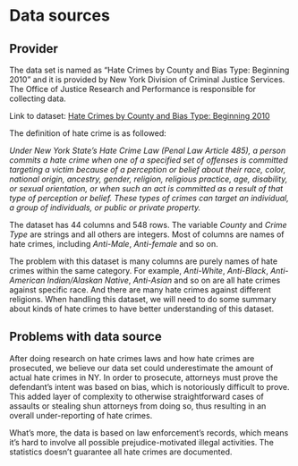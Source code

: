 # Data sources

## Provider

The data set is named as "Hate Crimes by County and Bias Type: Beginning 2010" and it is provided by New York Division of Criminal Justice Services. The Office of Justice Research and Performance is responsible for collecting data. 

Link to dataset: [Hate Crimes by County and Bias Type: Beginning 2010](https://data.ny.gov/Public-Safety/Hate-Crimes-by-County-and-Bias-Type-Beginning-2010/6xda-q7ev)

The definition of hate crime is as followed: 
    
*Under New York State’s Hate Crime Law (Penal Law Article 485), a person commits a hate crime when one of a specified set of offenses is committed targeting a victim because of a perception or belief about their race, color, national origin, ancestry, gender, religion, religious practice, age, disability, or sexual orientation, or when such an act is committed as a result of that type of perception or belief. These types of crimes can target an individual, a group of individuals, or public or private property.*

The dataset has 44 columns and 548 rows. The variable *County* and *Crime Type* are strings and all others are integers. Most of columns are names of hate crimes, including *Anti-Male*, *Anti-female* and so on. 

The problem with this dataset is many columns are purely names of hate crimes within the same category. For example, *Anti-White*, *Anti-Black*, *Anti-American Indian/Alaskan Native*, *Anti-Asian* and so on are all hate crimes against specific race. And there are many hate crimes against different religions. When handling this dataset, we will need to do some summary about kinds of hate crimes to have better understanding of this dataset. 


## Problems with data source

After doing research on hate crimes laws and how hate crimes are prosecuted, we believe our data set could underestimate the amount of actual hate crimes in NY. In order to prosecute, attorneys must prove the defendant's intent was based on bias, which is notoriously difficult to prove. This added layer of complexity to otherwise straightforward cases of assaults or stealing shun attorneys from doing so, thus resulting in an overall under-reporting of hate crimes. 

What's more, the data is based on law enforcement's records, which means it's hard to involve all possible prejudice-motivated
illegal activities. The statistics doesn't guarantee all hate crimes are documented.
